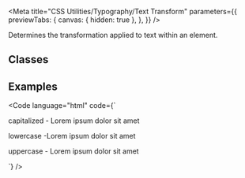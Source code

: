 
<Meta
  title="CSS Utilities/Typography/Text Transform"
  parameters={{
    previewTabs: {
      canvas: { hidden: true },
    },
  }}
/>

<Banner label="Text Transform" section="CSS Utilities" color="green" />

<Lead>Determines the transformation applied to text within an element.</Lead>

## Classes

<CssTypographyTextTransform />

## Examples

<Code
  language="html"
  code={`
<p class="is-capitalized">capitalized - Lorem ipsum dolor sit amet</p>
<p class="is-lowercase">lowercase -Lorem ipsum dolor sit amet</p>
<p class="is-uppercase">uppercase - Lorem ipsum dolor sit amet</p>
`}
/>

